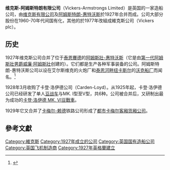 {{noteTA
|1=zh-tw:阿姆斯壯; zh-hk:岩士唐; zh-hans:阿姆斯特朗;
}}
{{Infobox Defunct Company 
|company_name = 維克斯-阿姆斯壯公司
|company_logo = 
|fate      = 公司解散後分為多個企業
|successor = {{le|維克斯集團|Vickers plc}}<br>[[英國飛機公司|英國飛機公司]]<br>{{le|英國造船廠|British Shipbuilders}}<br>[[英國鋼鐵公司|英國鋼鐵公司]]
|foundation = 1927
|defunct    = 1977
|location   = {{GBR}}[[大倫敦|大倫敦]][[西敏市|西敏市]][[米爾班克大廈|米爾班克大廈]]
|parent     = {{le|維克斯有限公司|Vickers Limited}}<br>[[阿姆斯壯-惠特沃斯|阿姆斯壯-惠特沃斯]]
|subsid     = {{le|大都會-維克斯|Metropolitan-Vickers}}<br>{{le|加拿大維克斯|Canadian Vickers}}<br>{{le|懷特海德公司|Whitehead & Company}}<br>{{le|約翰·布朗公司|John Brown & Company}}<br>{{le|西班牙造船公司|Sociedad Española de Construcción Naval}}<br>{{le|超級海洋公司|Supermarine}} <small>(成立於1928年)</small>
}}

'''维克斯-阿姆斯特朗有限公司'''（Vickers-Armstrongs Limited）是英国的一家造船公司，由[[维克斯有限公司|维克斯有限公司]]及[[阿姆斯特朗-惠特沃斯|阿姆斯特朗-惠特沃斯]]於1927年合并而成。公司大部分股份在1960-70年代间国有化，其他的於1977年改組成維克斯公司（Vickers plc）。

==历史==
1927年维克斯公司合并了位于[[泰恩賽德|泰恩賽德]]的[[阿姆斯壯-惠特沃斯|阿姆斯壯-惠特沃斯]]（它是由[[威廉·阿姆斯壯，第一代阿姆斯壯男爵|第一代阿姆斯壯男爵威廉·阿姆斯壯]]创建的）。它们都是生产各种军事装备的公司。阿姆斯特朗-惠特沃斯公司以设在艾尔斯维克的火炮厂和[[泰恩河畔纽卡斯尔|泰恩河畔纽卡斯尔]]的[[沃克船厂|沃克船厂]]而闻名。<ref>{{cite book|author1=Ian Buxton|author2=Ian  Johnston|title=''The Battleship Builders Constructing and Arming British Capital Ships''|url=https://books.google.com/books?id=5rhiBwAAQBAJ&pg=PA64|date=8 May 2013|publisher=Seaforth Publishing|isbn=978-1-84832-093-2|pages=64}}</ref>

1928年3月收购了卡登·洛伊德公司（Carden-Loyd）。从1925年起，卡登·洛伊德公司已经研发了单人[[豆战车|豆战车]]与MK. I型至V型，共6种。公司被合并后，又研制出最为成功的[[Mk.VI輕型坦克|卡登·洛伊德 MK. VI]][[豆戰車|豆戰車]]。

1929年它又合并了[[卡梅尔-赖德|卡梅尔-赖德]]铁路公司形成了[[都城嘉慕|都市卡梅尔客厢货厢公司]]。

==參考文獻==
{{Reflist}}

[[Category:維克斯|Category:維克斯]]
[[Category:1927年成立的公司|Category:1927年成立的公司]]
[[Category:英国国有造船公司|Category:英国国有造船公司]]
[[Category:英国飞机制造商|Category:英国飞机制造商]]
[[Category:1927年英格蘭建立|Category:1927年英格蘭建立]]
